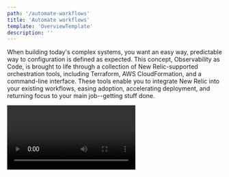 ```yaml
---
path: '/automate-workflows'
title: 'Automate workflows'
template: 'OverviewTemplate'
description: ''
---
```


<Intro>

When building today's complex systems, you want an easy way, predictable way to configuration is defined as expected. This concept, Observability as Code, is brought to life through a collection of New Relic-supported orchestration tools, including Terraform, AWS CloudFormation, and a command-line interface. These tools enable you to integrate New Relic into your existing workflows, easing adoption, accelerating deployment, and returning focus to your main job--getting stuff done.

<Video id="6uw3tu0d23" type="wistia" />

</Intro>
